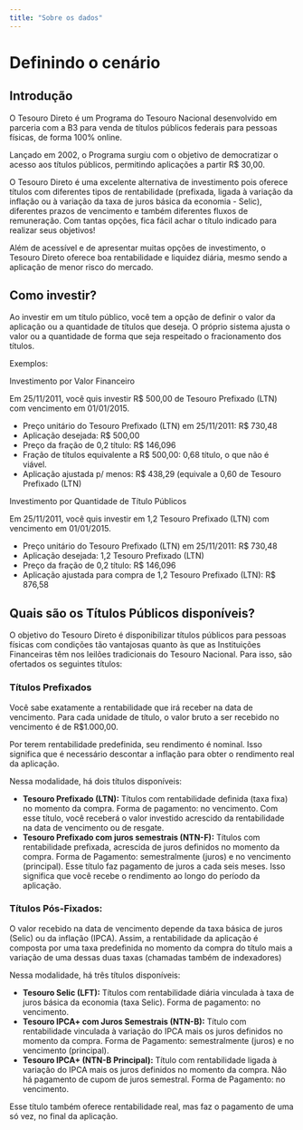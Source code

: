 ```yaml
---
title: "Sobre os dados"
---
```


# Definindo o cenário

## Introdução

O Tesouro Direto é um Programa do Tesouro Nacional desenvolvido em parceria com a B3 para venda de títulos públicos federais para pessoas físicas, de forma 100% online.

Lançado em 2002, o Programa surgiu com o objetivo de democratizar o acesso aos títulos públicos, permitindo aplicações a partir R$ 30,00.

O Tesouro Direto é uma excelente alternativa de investimento pois oferece títulos com diferentes tipos de rentabilidade (prefixada, ligada à variação da inflação ou à variação da taxa de juros básica da economia - Selic), diferentes prazos de vencimento e também diferentes fluxos de remuneração. Com tantas opções, fica fácil achar o título indicado para realizar seus objetivos!

Além de acessível e de apresentar muitas opções de investimento, o Tesouro Direto oferece boa rentabilidade e liquidez diária, mesmo sendo a aplicação de menor risco do mercado.

## Como investir?

Ao investir em um título público, você tem a opção de definir o valor da aplicação ou a quantidade de títulos que deseja. O próprio sistema ajusta o valor ou a quantidade de forma que seja respeitado o fracionamento dos títulos.

Exemplos:

Investimento por Valor Financeiro

Em 25/11/2011, você quis investir R$ 500,00 de Tesouro Prefixado (LTN) com vencimento em 01/01/2015.

- Preço unitário do Tesouro Prefixado (LTN) em 25/11/2011: R$ 730,48
- Aplicação desejada: R$ 500,00
- Preço da fração de 0,2 título: R$ 146,096
- Fração de títulos equivalente a R$ 500,00: 0,68 título, o que não é viável.
- Aplicação ajustada p/ menos: R$ 438,29 (equivale a 0,60 de Tesouro Prefixado (LTN)


Investimento por Quantidade de Título Públicos

Em 25/11/2011, você quis investir em 1,2 Tesouro Prefixado (LTN) com vencimento em 01/01/2015.

- Preço unitário do Tesouro Prefixado (LTN) em 25/11/2011: R$ 730,48
- Aplicação desejada: 1,2 Tesouro Prefixado (LTN)
- Preço da fração de 0,2 título: R$ 146,096
- Aplicação ajustada para compra de 1,2 Tesouro Prefixado (LTN): R$ 876,58

##  Quais são os Títulos Públicos disponíveis?

O objetivo do Tesouro Direto é disponibilizar títulos públicos para pessoas físicas com condições tão vantajosas quanto às que as Instituições Financeiras têm nos leilões tradicionais do Tesouro Nacional. Para isso, são ofertados os seguintes títulos:

### Títulos Prefixados

Você sabe exatamente a rentabilidade que irá receber na data de vencimento. Para cada unidade de título, o valor bruto a ser recebido no vencimento é de R$1.000,00.

Por terem rentabilidade predefinida, seu rendimento é nominal. Isso significa que é necessário descontar a inflação para obter o rendimento real da aplicação.

Nessa modalidade, há dois títulos disponíveis:

- **Tesouro Prefixado (LTN):** Títulos com rentabilidade definida (taxa fixa) no momento da compra. Forma de pagamento: no vencimento. Com esse título, você receberá o valor investido acrescido da rentabilidade na data de vencimento ou de resgate.
- **Tesouro Prefixado com juros semestrais (NTN-F):** Títulos com rentabilidade prefixada, acrescida de juros definidos no momento da compra. Forma de Pagamento: semestralmente (juros) e no vencimento (principal). Esse título faz pagamento de juros a cada seis meses. Isso significa que você recebe o rendimento ao longo do período da aplicação.

### Títulos Pós-Fixados:

O valor recebido na data de vencimento depende da taxa básica de juros (Selic) ou da inflação (IPCA). Assim, a rentabilidade da aplicação é composta por uma taxa predefinida no momento da compra do título mais a variação de uma dessas duas taxas (chamadas também de indexadores)

Nessa modalidade, há três títulos disponíveis:

- **Tesouro Selic (LFT):** Títulos com rentabilidade diária vinculada à taxa de juros básica da economia (taxa Selic). Forma de pagamento: no vencimento.
- **Tesouro IPCA+ com Juros Semestrais (NTN-B):** Título com rentabilidade vinculada à variação do IPCA mais os juros definidos no momento da compra. Forma de Pagamento: semestralmente (juros) e no vencimento (principal).
- **Tesouro IPCA+ (NTN-B Principal):** Título com rentabilidade ligada à variação do IPCA mais os juros definidos no momento da compra. Não há pagamento de cupom de juros semestral. Forma de Pagamento: no vencimento.

Esse título também oferece rentabilidade real, mas faz o pagamento de uma só vez, no final da aplicação.